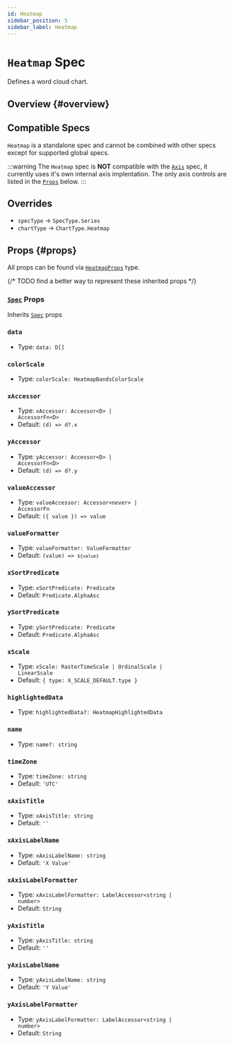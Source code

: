 ```yaml
---
id: Heatmap
sidebar_position: 5
sidebar_label: Heatmap
---
```


# `Heatmap` Spec

Defines a word cloud chart.

## Overview {#overview}

## Compatible Specs

`Heatmap` is a standalone spec and cannot be combined with other specs except for supported global specs.

:::warning
The `Heatmap` spec is **NOT** compatible with the [`Axis`](./xy/Axis) spec, it currently uses it's own internal axis implentation. The only axis controls are listed in the [`Props`](#props) below.
:::

## Overrides

- `specType` -> `SpecType.Series`
- `chartType` -> `ChartType.Heatmap`

## Props {#props}

All props can be found via [`HeatmapProps`](/all-types/type-aliases/HeatmapProps) type.

{/* TODO find a better way to represent these inherited props */}
### [`Spec`](./types/Spec) Props

Inherits [`Spec`](./types/Spec) props

### `data`
- Type: <code>data: D[]</code>

### `colorScale`
- Type: <code>colorScale: HeatmapBandsColorScale</code>

### `xAccessor`
- Type: <code>xAccessor: Accessor\<D\> | AccessorFn\<D\></code>
- Default: `(d) => d?.x`

### `yAccessor`
- Type: <code>yAccessor: Accessor\<D\> | AccessorFn\<D\></code>
- Default: `(d) => d?.y`

### `valueAccessor`
- Type: <code>valueAccessor: Accessor\<never\> | AccessorFn</code>
- Default: `({ value }) => value`

### `valueFormatter`
- Type: <code>valueFormatter: ValueFormatter</code>
- Default: <code>(value) => `${value}`</code>

### `xSortPredicate`
- Type: <code>xSortPredicate: Predicate</code>
- Default: `Predicate.AlphaAsc`

### `ySortPredicate`
- Type: <code>ySortPredicate: Predicate</code>
- Default: `Predicate.AlphaAsc`

### `xScale`
- Type: <code>xScale: RasterTimeScale | OrdinalScale | LinearScale</code>
- Default: `{ type: X_SCALE_DEFAULT.type }`

### `highlightedData`
- Type: <code>highlightedData?: HeatmapHighlightedData</code>

### `name`
- Type: <code>name?: string</code>

### `timeZone`
- Type: <code>timeZone: string</code>
- Default: `'UTC'`

### `xAxisTitle`
- Type: <code>xAxisTitle: string</code>
- Default: `''`

### `xAxisLabelName`
- Type: <code>xAxisLabelName: string</code>
- Default: `'X Value'`

### `xAxisLabelFormatter`
- Type: <code>xAxisLabelFormatter: LabelAccessor\<string | number\></code>
- Default: `String`

### `yAxisTitle`
- Type: <code>yAxisTitle: string</code>
- Default: `''`

### `yAxisLabelName`
- Type: <code>yAxisLabelName: string</code>
- Default: `'Y Value'`

### `yAxisLabelFormatter`
- Type: <code>yAxisLabelFormatter: LabelAccessor\<string | number\></code>
- Default: `String`
